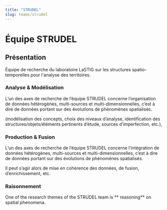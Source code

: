 ```yaml
---
title: "STRUDEL"
slug: teams/strudel
---
```

# Équipe STRUDEL
<LocalMenu />


## Présentation
Équipe de recherche du laboratoire LaSTIG sur les structures spatio-temporelles pour l'analyse des territoires.

<WordCloud />

### Analyse & Modélisation

L’un des axes de recherche de l’équipe STRUDEL concerne l’organisation de données hétérogènes, multi-sources et multi-dimensionnelles, c’est à dire de données portant sur des évolutions de phénomènes spatialisés.

(modélisation des concepts, choix des niveaux d’analyse, identification des structures/objets/éléments pertinents d’étude, sources d’imperfection, etc.),


### Production & Fusion

L’un des axes de recherche de l’équipe STRUDEL concerne l’intégration de données hétérogènes, multi-sources et multi-dimensionnelles, c’est à dire de données portant sur des évolutions de phénomènes spatialisés.

Il peut s’agir alors de mise en cohérence des données, de fusion, d’enrichissement, etc.


### Raisonnement

One of the research themes of the STRUDEL team is ** reasoning** on spatial phenomena.
